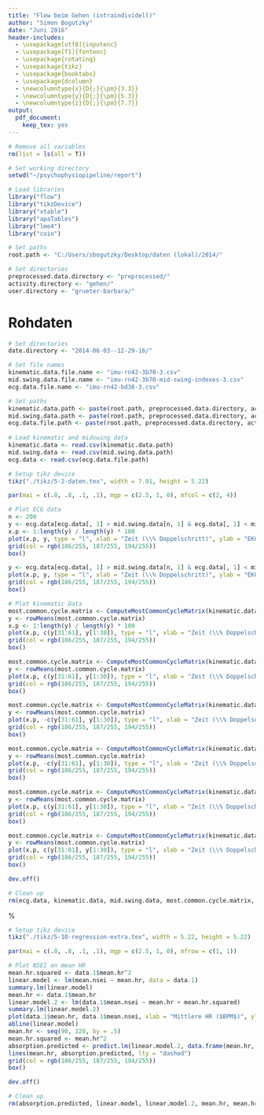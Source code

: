 ```yaml
---
title: "Flow beim Gehen (intraindividell)"
author: "Simon Bogutzky"
date: "Juni 2016"
header-includes:
  - \usepackage[utf8]{inputenc} 
  - \usepackage[T1]{fontenc}
  - \usepackage{rotating}
  - \usepackage{tikz}
  - \usepackage{booktabs} 
  - \usepackage{dcolumn}
  - \newcolumntype{x}{D{;}{\pm}{3.3}} 
  - \newcolumntype{y}{D{;}{\pm}{5.3}}
  - \newcolumntype{z}{D{;}{\pm}{7.7}}
output: 
  pdf_document: 
    keep_tex: yes
---
```


```r

# Remove all variables
rm(list = ls(all = T))

# Set working directory
setwd("~/psychophysiopipeline/report")

# Load libraries
library("flow")
library("tikzDevice")
library("xtable")
library("apaTables")
library("lme4") 
library("coin")

# Set paths
root.path <- "C:/Users/sbogutzky/Desktop/daten (lokal)/2014/"

# Set directories
preprocessed.data.directory <- "preprocessed/"
activity.directory <- "gehen/"
user.directory <- "grueter-barbara/"

```

# Rohdaten

```r

# Set directories
date.directory <- "2014-06-03--12-29-16/"

# Set file names
kinematic.data.file.name <- "imu-rn42-3b70-3.csv"
mid.swing.data.file.name <- "imu-rn42-3b70-mid-swing-indexes-3.csv"
ecg.data.file.name <- "imu-rn42-bd38-3.csv"

# Set paths
kinematic.data.path <- paste(root.path, preprocessed.data.directory, activity.directory, user.directory, date.directory, kinematic.data.file.name, sep = "")
mid.swing.data.path <- paste(root.path, preprocessed.data.directory, activity.directory, user.directory, date.directory, mid.swing.data.file.name, sep = "")
ecg.data.file.path <- paste(root.path, preprocessed.data.directory, activity.directory, user.directory, date.directory, ecg.data.file.name, sep = "")
    
# Load kinematic and midswing data
kinematic.data <- read.csv(kinematic.data.path)
mid.swing.data <- read.csv(mid.swing.data.path)
ecg.data <- read.csv(ecg.data.file.path)

# Setup tikz device
tikz("./tikz/5-2-daten.tex", width = 7.91, height = 5.22)

par(mai = c(.8, .8, .1, .1), mgp = c(2.5, 1, 0), mfcol = c(2, 4))

# Plot ECG data
n <- 200
y <- ecg.data[ecg.data[, 1] > mid.swing.data[n, 1] & ecg.data[, 1] < mid.swing.data[n + 1, 1], 2]
x.p <- 1:length(y) / length(y) * 100
plot(x.p, y, type = "l", xlab = "Zeit (\\% Doppelschritt)", ylab = "EKG RA-LL ($mV$)", ylim = c(-3, 3), xaxs = "i")
grid(col = rgb(186/255, 187/255, 194/255))
box()

y <- ecg.data[ecg.data[, 1] > mid.swing.data[n, 1] & ecg.data[, 1] < mid.swing.data[n + 1, 1], 3]
plot(x.p, y, type = "l", xlab = "Zeit (\\% Doppelschritt)", ylab = "EKG LA-LL ($mV$)", ylim = c(-3, 3), xaxs = "i")
grid(col = rgb(186/255, 187/255, 194/255))
box()

# Plot kinematic Data
most.common.cycle.matrix <- ComputeMostCommonCycleMatrix(kinematic.data[, 2], mid.swing.data[, 2])
y <- rowMeans(most.common.cycle.matrix)
x.p <- 1:length(y) / length(y) * 100
plot(x.p, c(y[31:61], y[1:30]), type = "l", xlab = "Zeit (\\% Doppelschritt)", ylab = "Beschleunigung Y ($m \\cdot s^{-2}$)", ylim = c(-30, 30), xaxs = "i", col = rgb(155/255, 193/255, 54/255))
grid(col = rgb(186/255, 187/255, 194/255))
box()

most.common.cycle.matrix <- ComputeMostCommonCycleMatrix(kinematic.data[, 5], mid.swing.data[, 2])
y <- rowMeans(most.common.cycle.matrix)
plot(x.p, c(y[31:61], y[1:30]), type = "l", xlab = "Zeit (\\% Doppelschritt)", ylab = "Winkelgeschwindigkeit X ($deg \\cdot s^{-1}$)", ylim = c(-600, 600), xaxs = "i", col = rgb(155/255, 193/255, 54/255))
grid(col = rgb(186/255, 187/255, 194/255))
box()

most.common.cycle.matrix <- ComputeMostCommonCycleMatrix(kinematic.data[, 3], mid.swing.data[, 2])
y <- rowMeans(most.common.cycle.matrix)
plot(x.p, -c(y[31:61], y[1:30]), type = "l", xlab = "Zeit (\\% Doppelschritt)", ylab = "Beschleunigung Y ($m \\cdot s^{-2}$)", ylim = c(-30, 30), xaxs = "i", col = rgb(0/255, 152/255, 199/255))
grid(col = rgb(186/255, 187/255, 194/255))
box()

most.common.cycle.matrix <- ComputeMostCommonCycleMatrix(kinematic.data[, 6], mid.swing.data[, 2])
y <- rowMeans(most.common.cycle.matrix)
plot(x.p, -c(y[31:61], y[1:30]), type = "l", xlab = "Zeit (\\% Doppelschritt)", ylab = "Winkelgeschwindigkeit Y ($deg \\cdot s^{-1}$)", ylim = c(-600, 600), xaxs = "i", col = rgb(0/255, 152/255, 199/255))
grid(col = rgb(186/255, 187/255, 194/255))
box()

most.common.cycle.matrix <- ComputeMostCommonCycleMatrix(kinematic.data[, 4], mid.swing.data[, 2])
y <- rowMeans(most.common.cycle.matrix)
plot(x.p, c(y[31:61], y[1:30]), type = "l", xlab = "Zeit (\\% Doppelschritt)", ylab = "Beschleunigung Z ($m \\cdot s^{-2}$)", ylim = c(-30, 30), xaxs = "i", col = rgb(229/255, 66/255, 66/255))
grid(col = rgb(186/255, 187/255, 194/255))
box()

most.common.cycle.matrix <- ComputeMostCommonCycleMatrix(kinematic.data[, 7], mid.swing.data[, 2])
y <- rowMeans(most.common.cycle.matrix)
plot(x.p, c(y[31:61], y[1:30]), type = "l", xlab = "Zeit (\\% Doppelschritt)", ylab = "Winkelgeschwindigkeit Z ($deg \\cdot s^{-1}$)", ylim = c(-600, 600), xaxs = "i", col = rgb(229/255, 66/255, 66/255))
grid(col = rgb(186/255, 187/255, 194/255))
box()

dev.off()

# Clean up
rm(ecg.data, kinematic.data, mid.swing.data, most.common.cycle.matrix, date.directory, ecg.data.file.path, ecg.data.file.name, kinematic.data.path, kinematic.data.file.name, mid.swing.data.path, mid.swing.data.file.name, n, x.p, y)
```

%\begin{sidewaysfigure}
%	\input{./tikz/5-2-daten}
%	\caption{Aufgenommene Datenströme. Von links nach rechts: (schwarz) EKG-Ableitung RA-LL und EKG-Ableitung LA-LL; (grün) Beschleunigung in X-Richtung und Winkelgeschwindigkeit um die X Achse; (blau) Beschleunigung in Y-Richtung und Winkelgeschwindigkeit um die Y-Achse; (rot) Beschleunigung in Z-Richtung und Winkelgeschwindigkeit um die Z-Achse. Quelle: Eigene Darstellung}
%	\label{figure:5-2-daten}
%\end{sidewaysfigure}

```r

# Set directories
feature.directory <- "features/"

# Collect data
data.1 <- data.frame()
    
# Load FSS features
fss.feature.path <- paste(root.path, feature.directory, activity.directory, user.directory, "fss-features.csv", sep = "")
fss.features <- read.csv(fss.feature.path)
rm(fss.feature.path)
    
# Load HRV features
source("code-snippets/load-hrv-features.R")
    
# Load jerk cost features
source("code-snippets/load-jc-features.R")
    
# Load synchronization features
source("code-snippets/load-cls-features.R") 

# Set factors
subjects <- factor(fss.features$first.name, levels = c("Barbara"), labels = c("Female"))
measurements <- factor(fss.features$measurement, levels = c(1, 2, 3, 4), labels = c("15'", "30'", "45'", "60'"))
sessions <- factor(fss.features$session.start, levels = c("2014-05-27 12:34:52", "2014-05-28 14:13:25",  "2014-06-03 12:29:16", "2014-06-04 12:09:38", "2014-06-05 13:18:49", "2014-06-06 11:08:16"), labels = c("27.05", "28.05", "03.06", "04.06", "05.06", "06.06"))
  
# Create data frame
data.1 <- rbind(data.1, data.frame(subject = subjects, session = sessions, measurement = measurements, fss.features[, c(1:8)], hrv.features[, c(3, 16, 17)], cls.features[, 1:2], jc.features[, 1:2]))
rownames(data.1) <- seq(length = nrow(data.1))

# Clean up
rm(fss.features, hrv.features, cls.features, jc.features, subjects, sessions, measurements)
```

# Variablen

```r
    
  # Create table
  options(stringsAsFactors = FALSE)
  feature.table <- data.frame()
  for (i in c(4, 5, 6, 12, 13, 14, 16, 18)) {
    feature.table <- rbind(feature.table, c(paste(formatC(round(tapply(data.1[, i], data.1[, 2], mean, na.rm=TRUE), 2), format = "f", digits = 2), ";", formatC(round(tapply(data.1[, i], data.1[, 2], sd, na.rm=TRUE), 2), format = "f", digits = 2)),  paste(formatC(round(mean(data.1[, i], na.rm=TRUE), 2), format = "f", digits = 2), ";", formatC(round(sd(data.1[, i], na.rm=TRUE), 2), format = "f", digits = 2))))
  }
  
  colnames(feature.table) <- c(levels(data.1[, 2]), "Gesamt")
  rownames(feature.table) <- c("Generalfaktor", "Glatter Verlauf", "Absorbiertheit", "Herzfrequenz (BPM)", "LF ($ms^2$)", "HF ($ms^2$)", "Norm. Shan. Entr. Index", "Bew. ($\\times 10^3 \\: m^2 \\cdot s^{-5}$)")
  
  # Print latex table
  table                   <- xtable(feature.table, label = "table:variablen-nach-sitzung", align = "lyyyyyyy", caption = "Variablen: Arithmetisches Mittel $\\pm$ Standardabweichung zu den sechs Sitzungen [$N = 4$] -+- \\emph{Anmerkung}: Bew. = Bewegungsaufwand.") 
  print(table, floating.environment="sidewaystable", caption.placement = "top", sanitize.rownames.function = function(x){x}, comment = FALSE, booktabs = TRUE)
  
  # Clean up
  rm(feature.table, table, i)
```

```r
    
  # Create table
  options(stringsAsFactors = FALSE)
  feature.table <- data.frame()
  for (i in c(4, 5, 6, 12, 13, 14, 16, 18)) {
    feature.table <- rbind(feature.table, c(paste(formatC(round(tapply(data.1[, i], data.1[, 3], mean, na.rm=TRUE), 2), format = "f", digits = 2), ";", formatC(round(tapply(data.1[, i], data.1[, 3], sd, na.rm=TRUE), 2), format = "f", digits = 2)),  paste(formatC(round(mean(data.1[, i], na.rm=TRUE), 2), format = "f", digits = 2), ";", formatC(round(sd(data.1[, i], na.rm=TRUE), 2), format = "f", digits = 2))))
  }
  
  colnames(feature.table) <- c(levels(data.1[, 3]), "Gesamt")
  rownames(feature.table) <- c("Generalfaktor", "Glatter Verlauf", "Absorbiertheit", "Herzfrequenz (BPM)", "LF ($ms^2$)", "HF ($ms^2$)", "Norm. Shan. Entr. Index", "Bew. ($\\times 10^3 \\: m^2 \\cdot s^{-5}$)")
  
  # Print latex table
  table                   <- xtable(feature.table, label = "tab:variablen-nach-messzeitpunkt", align = "lyyyyy", caption = "Variablen: Arithmetisches Mittel $\\pm$ Standardabweichung zu den drei Messzeitpunkten [$N = 7$] -+- \\emph{Anmerkung}: Bew. = Bewegungsaufwand.") 
  print(table, caption.placement = "top", sanitize.rownames.function = function(x){x}, comment = FALSE, booktabs = TRUE)
  
  # Clean up
  rm(feature.table, table, i)
```

```r

# Check normality of the measurement blocks
for (i in c(4, 5, 6, 12, 13, 14, 16, 18)) {
  print(colnames(data.1)[i])
  print(tapply(data.1[, i], data.1[, 3], shapiro.test))
}

# Friedman test of the measurement blocks
for (i in c(4, 5, 6, 12, 13, 14, 16, 18)) {
  print(colnames(data.1)[i])
  print(friedman.test(data.1[, i], data.1[, 3], data.1[, 2]))
}
 
# Wilcox signed-rank test to check the symmetry of flow
wilcoxsign_test(data.1[as.numeric(data.1[, 3]) == 1, 4] ~ data.1[as.numeric(data.1[, 3]) == 2, 4], distribution="exact")
wilcoxsign_test(data.1[as.numeric(data.1[, 3]) == 1, 4] ~ data.1[as.numeric(data.1[, 3]) == 3, 4], distribution="exact")
wilcoxsign_test(data.1[as.numeric(data.1[, 3]) == 1, 4] ~ data.1[as.numeric(data.1[, 3]) == 4, 4], distribution="exact")
wilcoxsign_test(data.1[as.numeric(data.1[, 3]) == 2, 4] ~ data.1[as.numeric(data.1[, 3]) == 3, 4], distribution="exact")
wilcoxsign_test(data.1[as.numeric(data.1[, 3]) == 2, 4] ~ data.1[as.numeric(data.1[, 3]) == 4, 4], distribution="exact")
wilcoxsign_test(data.1[as.numeric(data.1[, 3]) == 3, 4] ~ data.1[as.numeric(data.1[, 3]) == 4, 4], distribution="exact")

wilcoxsign_test(data.1[as.numeric(data.1[, 3]) == 1, 5] ~ data.1[as.numeric(data.1[, 3]) == 2, 5], distribution="exact")
wilcoxsign_test(data.1[as.numeric(data.1[, 3]) == 1, 5] ~ data.1[as.numeric(data.1[, 3]) == 3, 5], distribution="exact")
wilcoxsign_test(data.1[as.numeric(data.1[, 3]) == 1, 5] ~ data.1[as.numeric(data.1[, 3]) == 4, 5], distribution="exact")
wilcoxsign_test(data.1[as.numeric(data.1[, 3]) == 2, 5] ~ data.1[as.numeric(data.1[, 3]) == 3, 5], distribution="exact")
wilcoxsign_test(data.1[as.numeric(data.1[, 3]) == 2, 5] ~ data.1[as.numeric(data.1[, 3]) == 4, 5], distribution="exact")
wilcoxsign_test(data.1[as.numeric(data.1[, 3]) == 3, 5] ~ data.1[as.numeric(data.1[, 3]) == 4, 5], distribution="exact")

wilcoxsign_test(data.1[as.numeric(data.1[, 3]) == 1, 6] ~ data.1[as.numeric(data.1[, 3]) == 2, 6], distribution="exact")
wilcoxsign_test(data.1[as.numeric(data.1[, 3]) == 1, 6] ~ data.1[as.numeric(data.1[, 3]) == 3, 6], distribution="exact")
wilcoxsign_test(data.1[as.numeric(data.1[, 3]) == 1, 6] ~ data.1[as.numeric(data.1[, 3]) == 4, 6], distribution="exact")
wilcoxsign_test(data.1[as.numeric(data.1[, 3]) == 2, 6] ~ data.1[as.numeric(data.1[, 3]) == 3, 6], distribution="exact")
wilcoxsign_test(data.1[as.numeric(data.1[, 3]) == 2, 6] ~ data.1[as.numeric(data.1[, 3]) == 4, 6], distribution="exact")
wilcoxsign_test(data.1[as.numeric(data.1[, 3]) == 3, 6] ~ data.1[as.numeric(data.1[, 3]) == 4, 6], distribution="exact")

wilcoxsign_test(data.1[as.numeric(data.1[, 3]) == 1, 14] ~ data.1[as.numeric(data.1[, 3]) == 2, 14], distribution="exact")
wilcoxsign_test(data.1[as.numeric(data.1[, 3]) == 1, 14] ~ data.1[as.numeric(data.1[, 3]) == 3, 14], distribution="exact")
wilcoxsign_test(data.1[as.numeric(data.1[, 3]) == 1, 14] ~ data.1[as.numeric(data.1[, 3]) == 4, 14], distribution="exact")
wilcoxsign_test(data.1[as.numeric(data.1[, 3]) == 2, 14] ~ data.1[as.numeric(data.1[, 3]) == 3, 14], distribution="exact")
wilcoxsign_test(data.1[as.numeric(data.1[, 3]) == 2, 14] ~ data.1[as.numeric(data.1[, 3]) == 4, 14], distribution="exact")
wilcoxsign_test(data.1[as.numeric(data.1[, 3]) == 3, 14] ~ data.1[as.numeric(data.1[, 3]) == 4, 14], distribution="exact")

# Clean up
rm(i)
```

# Analyse

```r

# Create APA table
apa.table.cor <- apa.cor.table(data.1[, c(4, 5, 6, 12, 13, 14, 16, 18)], show.conf.interval = FALSE)
cor.table <- data.frame(apa.table.cor$table.body)[seq(1, 16, 2), 2:10]
colnames(cor.table) <- c("M", "SD", "1", "2", "3", "4", "5", "6", "7")
rownames(cor.table) <- c("1. Generalfaktor", "2. Glatter Verlauf", "3. Absorbiertheit", "4. Herzfrequenz (BPM)", "5. LF ($ms^2$)", "6. HF ($ms^2$)", "7. Norm. Shan. Entr. Index", "8. Bew. ($\\times 10^3 \\: m^2 \\cdot s^{-5}$)")
  
# Print latex table
table <- xtable(cor.table, label = "table:korrelation-pilot-laufen", align = "lxxxxxxxxx", caption = "Variablen: Arithmetisches Mittel, Standardabweichung und Korrelationen [$N = 15$] -+- \\emph{Anmerkung}: Bew. = Bewegungsaufwand. -+- * Korrelation ist auf dem Niveau von 0,05 (zweiseitig) signifikant. -+- ** Korrelation ist auf dem Niveau von 0,01 (zweiseitig) signifikant.") 
print(table, floating.environment="sidewaystable", caption.placement = "top", sanitize.rownames.function = function(x){x}, comment = FALSE, booktabs = TRUE)
  
# Clean up
rm(apa.table.cor, cor.table, table)
```

```r

# Setup tikz device
tikz("./tikz/5-8-regression.tex", width = 5.22, height = 5.22)

par(mai = c(.8, .8, .1, .1), mgp = c(2.5, 1, 0), mfrow = c(3, 2))

# Plot absorption on mean HR
mean.hr.squared <- data.1$mean.hr^2
linear.model <- lm(absorption ~ mean.hr, data = data.1)
summary.lm(linear.model)
mean.hr <- data.1$mean.hr
linear.model.2 <- lm(data.1$absorption ~ mean.hr + mean.hr.squared)
summary.lm(linear.model.2)
plot(data.1$mean.hr, data.1$absorption, xlab = "Mittlere HR (BPM)", ylab = "Absorbiertheit", pch = 21, bg = rgb(229/255, 66/255, 66/255))
abline(linear.model)
mean.hr <- seq(90, 120, by = .5)
mean.hr.squared <- mean.hr^2
absorption.predicted <- predict.lm(linear.model.2, data.frame(mean.hr, mean.hr.squared))
lines(mean.hr, absorption.predicted, lty = "dashed")
grid(col = rgb(186/255, 187/255, 194/255))
box()
mtext("A", side = 2, line = 3, padj = -7, las = 1)

# Plot absorption on LF
lfpowfft.squared <- data.1$lfpowfft^2
linear.model <- lm(absorption ~ lfpowfft, data = data.1)
summary.lm(linear.model)
lfpowfft <- data.1$lfpowfft
linear.model.2 <- lm(data.1$absorption ~ lfpowfft + lfpowfft.squared)
summary.lm(linear.model.2)
plot(data.1$lfpowfft, data.1$absorption, xlab = "LF ($ms^2$)", ylab = "Absorbiertheit", pch = 21, bg = rgb(229/255, 66/255, 66/255))
abline(linear.model)
lfpowfft <- seq(5, 45, by = .5)
lfpowfft.squared <- lfpowfft^2
absorption.predicted <- predict.lm(linear.model.2, data.frame(lfpowfft, lfpowfft.squared))
lines(lfpowfft, absorption.predicted, lty = "dashed")
grid(col = rgb(186/255, 187/255, 194/255))
box()
mtext("B", side = 2, line = 3, padj = -7, las = 1)

# Plot absorption on HF
plot(data.1$hfpowfft, data.1$absorption, xlab = "HF ($ms^2$)", ylab = "Absorbiertheit", pch = 21, bg = rgb(229/255, 66/255, 66/255))
linear.model <- lm(data.1$absorption ~ data.1$hfpowfft)
abline(linear.model)
summary(linear.model)
grid(col = rgb(186/255, 187/255, 194/255))
box()
mtext("C", side = 2, line = 3, padj = -7, las = 1)

# Plot absorption on NSEI
plot(data.1$mean.nsei, data.1$absorption, xlab = "Norm. Shannon Entropie Index", ylab = "Absorbiertheit", pch = 24, bg = rgb(96/255, 65/255, 79/255))
linear.model <- lm(data.1$absorption ~ data.1$mean.nsei)
abline(linear.model)
summary(linear.model)
grid(col = rgb(186/255, 187/255, 194/255))
box()
mtext("D", side = 2, line = 3, padj = -7, las = 1)

# Plot fluency on jerk cost
plot(data.1$mean.jerk.cost, data.1$fluency, xlab = "Bewegungsaufw. ($\\times 10^3 \\: m^2 \\cdot s^{-5}$)", ylab = "Glatter Verlauf", pch = 23, bg = rgb(0/255, 152/255, 199/255))
linear.model <- lm(data.1$fluency ~ data.1$mean.jerk.cost)
abline(linear.model)
summary(linear.model)
grid(col = rgb(186/255, 187/255, 194/255))
box()
mtext("F", side = 2, line = 3, padj = -7, las = 1)

dev.off()

# Clean up
rm(mean.hr, mean.hr.squared, linear.model, linear.model.2)
```

%\begin{figure}
%	\input{./tikz/5-8-regression}
%	\caption{Beobachtungen. (A) Absorbiertheit und mittlerer HR; (B) Absorbiertheit und LF; (C) Absorbiertheit und HF; %(D) Glatterverlauf und mittlerer Bewegungsaufwand; (F) Absorbiertheit und mittlerer normalisierter Shannon Entropie %Index. Quelle: Eigene Darstellung -+- \emph{Anmerkung}: Durchgezogene Linie stellt das bestmögliche liniare Modell %dar. -+- Gestrichelte Linie stellt ggf. das bestmögliche quardratische Modell dar.}
%	\label{figure:5-8-regression}
%\end{figure}

```r

# Setup tikz device
tikz("./tikz/5-9-prozessorientierter-ansatz.tex", width = 7.91, height = 5.22)

# Set graphic parameter
par(mai = c(.8, .8, .1, .1), mgp = c(2.5, 1, 0), mfcol = c(3, 2))

# Plot underload measure
# Set directories
date.directory <- "2014-06-04--12-09-38/"

# Set data file names
kubios.hrv.data.file.name <- "imu-rn42-bd38-1_hrv.txt"
jc.data.file.name <- "imu-rn42-3b70-cycle-intervals-jerk-costs-1.csv"
cls.data.file.name <- "cls-phases-1.csv"

# Set paths
kubios.hrv.data.file.path <- paste(root.path, preprocessed.data.directory, activity.directory, user.directory, date.directory, kubios.hrv.data.file.name, sep = "")
jc.data.file.path <- paste(root.path, preprocessed.data.directory, activity.directory, user.directory, date.directory, jc.data.file.name, sep = "")
cls.data.file.path <- paste(root.path, preprocessed.data.directory, activity.directory, user.directory, date.directory, cls.data.file.name, sep = "")
    
# Load hrv, jerk cost and cls data
source("../preprocessing/code-snippets/read-kubios-hrv-data.R")
jc.data <- read.csv(jc.data.file.path)
cls.data <- read.csv(cls.data.file.path, skip = 2)

# Plot
n <- max(cls.data$t.s[complete.cases(cls.data)]) - 180 # min(cls.data$t.s[complete.cases(cls.data)])  
m <- max(cls.data$t.s[complete.cases(cls.data)]) 
heart.beat.times <- c(kubios.hrv.data.time.data$t.s[1] - kubios.hrv.data.time.data$rr.interval.s[1], kubios.hrv.data.time.data$t.s)
plot(kubios.hrv.data.time.data$t.s[kubios.hrv.data.time.data$t.s > n & kubios.hrv.data.time.data$t.s < m], 60 / diff(heart.beat.times)[kubios.hrv.data.time.data$t.s > n & kubios.hrv.data.time.data$t.s < m], xlab = "", ylab = "Mittlere HR (BPM)", xaxs = "i", yaxs = "i", ylim = c(90, 120), pch = 21, bg = rgb(229/255, 66/255, 66/255))
grid(col = rgb(186/255, 187/255, 194/255))
box()
plot(cls.data$t.s[cls.data > n & cls.data < m], cls.data$psi[cls.data > n & cls.data < m], xlab = "", ylab = "Relative Phase ($Psi(t)$)", xaxs = "i", yaxs = "i", ylim = c(0, 1), pch = 24, bg = rgb(96/255, 65/255, 79/255))
grid(col = rgb(186/255, 187/255, 194/255))
box()
plot(jc.data$t.s[jc.data$t.s > n & jc.data$t.s < m], jc.data$jerk.cost.m2s5[jc.data$t.s > n & jc.data$t.s < m] / 10^3, xlab = "Zeit ($s$)", ylab = "Bew. ($\\times 10^3 \\: m^2 \\cdot s^{-5}$)", xaxs = "i", yaxs = "i", ylim = c(2, 4)  , pch = 23, bg = rgb(0/255, 152/255, 199/255))
grid(col = rgb(186/255, 187/255, 194/255))
box()
title(sub = "nach 15 Minuten - Absorbiertheit: 4.3")

# Plot optimal measure
# Set directories
date.directory <- "2014-05-28--14-13-25/"

# Set data file names
kubios.hrv.data.file.name <- "imu-rn42-bd38-3_hrv.txt"
jc.data.file.name <- "imu-rn42-3b70-cycle-intervals-jerk-costs-3.csv"
cls.data.file.name <- "cls-phases-3.csv"

# Set paths
kubios.hrv.data.file.path <- paste(root.path, preprocessed.data.directory, activity.directory, user.directory, date.directory, kubios.hrv.data.file.name, sep = "")
jc.data.file.path <- paste(root.path, preprocessed.data.directory, activity.directory, user.directory, date.directory, jc.data.file.name, sep = "")
cls.data.file.path <- paste(root.path, preprocessed.data.directory, activity.directory, user.directory, date.directory, cls.data.file.name, sep = "")
    
# Load hrv, jerk cost and cls data
source("../preprocessing/code-snippets/read-kubios-hrv-data.R")
jc.data <- read.csv(jc.data.file.path)
cls.data <- read.csv(cls.data.file.path, skip = 2)

# Plot
n <- max(cls.data$t.s[complete.cases(cls.data)]) - 180 # min(cls.data$t.s[complete.cases(cls.data)])  
m <- max(cls.data$t.s[complete.cases(cls.data)]) 
heart.beat.times <- c(kubios.hrv.data.time.data$t.s[1] - kubios.hrv.data.time.data$rr.interval.s[1], kubios.hrv.data.time.data$t.s)
plot(kubios.hrv.data.time.data$t.s[kubios.hrv.data.time.data$t.s > n & kubios.hrv.data.time.data$t.s < m], 60 / diff(heart.beat.times)[kubios.hrv.data.time.data$t.s > n & kubios.hrv.data.time.data$t.s < m], xlab = "", ylab = "Mittlere HR ($BPM$)", xaxs = "i", yaxs = "i", ylim = c(90, 120), pch = 21, bg = rgb(229/255, 66/255, 66/255))
grid(col = rgb(186/255, 187/255, 194/255))
box()
plot(cls.data$t.s[cls.data > n & cls.data < m], cls.data$psi[cls.data > n & cls.data < m], xlab = "", ylab = "Relative Phase ($Psi(t)$)", xaxs = "i", yaxs = "i", ylim = c(0, 1), pch = 24, bg = rgb(96/255, 65/255, 79/255))
grid(col = rgb(186/255, 187/255, 194/255))
box()
plot(jc.data$t.s[jc.data$t.s > n & jc.data$t.s < m], jc.data$jerk.cost.m2s5[jc.data$t.s > n & jc.data$t.s < m] / 10^3, xlab = "Zeit ($s$)", ylab = "Bew. ($\\times 10^3 \\: m^2 \\cdot s^{-5}$)", xaxs = "i", yaxs = "i", ylim = c(2, 4), pch = 23, bg = rgb(0/255, 152/255, 199/255))
grid(col = rgb(186/255, 187/255, 194/255))
box()
title(sub = "nach 45 Minuten - Absorbiertheit: 6.25")

dev.off()

# Clean up
rm(cls.data, jc.data, kubios.hrv.data.time.data, cls.data.file.path, cls.data.file.name, date.directory, heart.beat.times, jc.data.file.path, jc.data.file.name, kubios.hrv.data.file.path, kubios.hrv.data.file.name, m, n, samples)
```

\begin{sidewaysfigure}
	\input{./tikz/5-9-prozessorientierter-ansatz}
	\caption{Drei Minuten Daten aus einem Lauf mit Unterforderung (links), einem optimalen Lauf (mitte) und einem Lauf mit Überforderung (rechts). Quelle: Eigene Darstellung -+- \emph{Anmerkung}: Bew. = Bewegungsaufwand.}
	\label{figure:5-9-prozessorientierter-ansatz}
\end{sidewaysfigure}

```r

# Setup tikz device
tikz("./tikz/5-10-regression-extra.tex", width = 5.22, height = 5.22)

par(mai = c(.8, .8, .1, .1), mgp = c(2.5, 1, 0), mfrow = c(1, 1))

# Plot NSEI on mean HR
mean.hr.squared <- data.1$mean.hr^2
linear.model <- lm(mean.nsei ~ mean.hr, data = data.1)
summary.lm(linear.model)
mean.hr <- data.1$mean.hr
linear.model.2 <- lm(data.1$mean.nsei ~ mean.hr + mean.hr.squared)
summary.lm(linear.model.2)
plot(data.1$mean.hr, data.1$mean.nsei, xlab = "Mittlere HR ($BPM$)", ylab = "Normalisierter Shannon Entropie Index", pch = 21, bg = rgb(229/255, 66/255, 66/255))
abline(linear.model)
mean.hr <- seq(90, 120, by = .5)
mean.hr.squared <- mean.hr^2
absorption.predicted <- predict.lm(linear.model.2, data.frame(mean.hr, mean.hr.squared))
lines(mean.hr, absorption.predicted, lty = "dashed")
grid(col = rgb(186/255, 187/255, 194/255))
box()

dev.off()

# Clean up
rm(absorption.predicted, linear.model, linear.model.2, mean.hr, mean.hr.squared)

```

\begin{figure}
	\input{./tikz/5-10-regression-extra}
	\caption{Beobachtungen. Mittlerer normalisierter Shannon Entropie Index und mittlerer HR. Quelle: Eigene Darstellung -+ -\emph{Anmerkung}: Durchgezogene Linie stellt das bestmögliche liniare Modell dar. -+- Gestrichelte Linie stellt ggf. das bestmögliche quardratische Modell dar}
	\label{figure:5-10-regression-extra}
\end{figure}